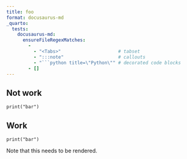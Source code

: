 ```yaml
---
title: foo
format: docusaurus-md
_quarto:
  tests:
    docusaurus-md:
      ensureFileRegexMatches:
        - 
          - "<Tabs>"                     # tabset
          - ":::note"                    # callouts
          - "```python title=\"Python\"" # decorated code blocks
        - []
---
```


:::{.panel-tabset}

## Not work

```.python
print("bar")
```

## Work

```.python
print("bar")
```

:::

::: callout-note

Note that this needs to be rendered.

:::

